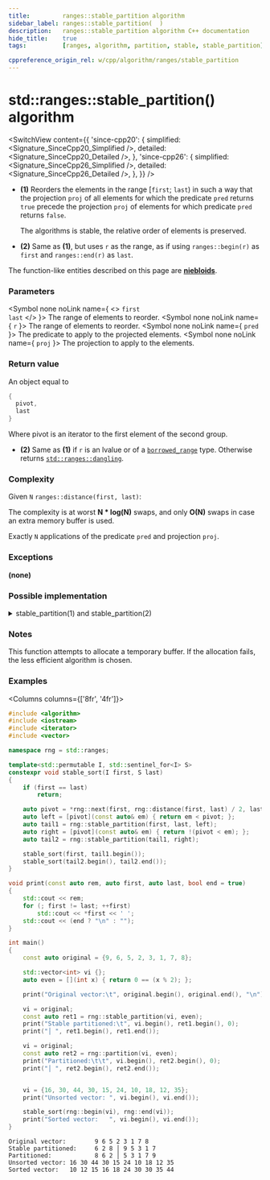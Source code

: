 ```yaml
---
title:         ranges::stable_partition algorithm
sidebar_label: ranges::stable_partition(  )
description:   ranges::stable_partition algorithm C++ documentation
hide_title:    true
tags:          [ranges, algorithm, partition, stable, stable_partition]

cppreference_origin_rel: w/cpp/algorithm/ranges/stable_partition
---
```




<!-- Terms -->

<!----------------- Codes ---------------------->



# std::ranges::stable_partition() algorithm

<SwitchView content={{
  'since-cpp20': {
    simplified:	<Signature_SinceCpp20_Simplified />,
    detailed:	<Signature_SinceCpp20_Detailed />,
  },
	'since-cpp26': {
		simplified:	<Signature_SinceCpp26_Simplified />,
		detailed:	<Signature_SinceCpp26_Detailed />,
	},
}} />

- **(1)** Reorders the elements in the range [`first`; `last`) in such a way that the projection `proj` of all elements for which the predicate `pred` returns `true` precede the projection `proj` of elements for which predicate `pred` returns `false`.

  The algorithms is stable, the relative order of elements is preserved.

- **(2)** Same as **(1)**, but uses `r` as the range, as if using `ranges::begin(r)` as `first` and `ranges::end(r)` as `last`.

The function-like entities described on this page are [**niebloids**](#).

### Parameters

<SymbolTable>

  <Symbol none noLink name={ <> <code>first</code> <br/> <code>last</code> </> }>
    The range of elements to reorder.
  </Symbol>
  <Symbol none noLink name={ <code>r</code> }>
    The range of elements to reorder.
  </Symbol>
  <Symbol none noLink name={ <code>pred</code> }>
    The predicate to apply to the projected elements.
  </Symbol>
  <Symbol none noLink name={ <code>proj</code> }>
    The projection to apply to the elements.
  </Symbol>

</SymbolTable>

### Return value

An object equal to
```cpp
{
  pivot,
  last
}
```
Where pivot is an iterator to the first element of the second group.

- **(2)** Same as **(1)** if `r` is an lvalue or of a [`borrowed_range`](#) type. Otherwise returns [`std::ranges::dangling`](#).

### Complexity

Given `N` `ranges::distance(first, last)`:

The complexity is at worst **N * log(N)** swaps, and only **O(N)** swaps in case an extra memory buffer is used.

Exactly `N` applications of the predicate `pred` and projection `proj`.

### Exceptions

**(none)**

### Possible implementation

<details>
<summary>stable_partition(1) and stable_partition(2)</summary>

```cpp
struct stable_partition_fn
{
    template<std::bidirectional_iterator I, std::sentinel_for<I> S,
             class Proj = std::identity,
             std::indirect_unary_predicate<std::projected<I, Proj>> Pred>
    requires std::permutable<I>
    constexpr ranges::subrange<I>
        operator()(I first, S last, Pred pred, Proj proj = {}) const
    {
        first = ranges::find_if_not(first, last, pred, proj);
        I mid = first;
        while (mid != last)
        {
            mid = ranges::find_if(mid, last, pred, proj);
            if (mid == last)
                break;
            I last2 = ranges::find_if_not(mid, last, pred, proj);
            ranges::rotate(first, mid, last2);
            first = ranges::next(first, ranges::distance(mid, last2));
            mid = last2;
        }
        return {std::move(first), std::move(mid)};
    }

    template<ranges::bidirectional_range R, class Proj = std::identity,
             std::indirect_unary_predicate<
                 std::projected<ranges::iterator_t<R>, Proj>> Pred>
    requires std::permutable<ranges::iterator_t<R>>
    constexpr ranges::borrowed_subrange_t<R>
        operator()(R&& r, Pred pred, Proj proj = {}) const
    {
        return (*this)(ranges::begin(r), ranges::end(r), std::move(pred), std::move(proj));
    }
};

inline constexpr stable_partition_fn stable_partition {};
```

</details>

### Notes

This function attempts to allocate a temporary buffer. If the allocation fails, the less efficient algorithm is chosen.

### Examples

<Columns columns={['8fr', '4fr']}>
<div>

```cpp title='Main.cpp' showLineNumbers
#include <algorithm>
#include <iostream>
#include <iterator>
#include <vector>

namespace rng = std::ranges;

template<std::permutable I, std::sentinel_for<I> S>
constexpr void stable_sort(I first, S last)
{
    if (first == last)
        return;

    auto pivot = *rng::next(first, rng::distance(first, last) / 2, last);
    auto left = [pivot](const auto& em) { return em < pivot; };
    auto tail1 = rng::stable_partition(first, last, left);
    auto right = [pivot](const auto& em) { return !(pivot < em); };
    auto tail2 = rng::stable_partition(tail1, right);

    stable_sort(first, tail1.begin());
    stable_sort(tail2.begin(), tail2.end());
}

void print(const auto rem, auto first, auto last, bool end = true)
{
    std::cout << rem;
    for (; first != last; ++first)
        std::cout << *first << ' ';
    std::cout << (end ? "\n" : "");
}

int main()
{
    const auto original = {9, 6, 5, 2, 3, 1, 7, 8};

    std::vector<int> vi {};
    auto even = [](int x) { return 0 == (x % 2); };

    print("Original vector:\t", original.begin(), original.end(), "\n");

    vi = original;
    const auto ret1 = rng::stable_partition(vi, even);
    print("Stable partitioned:\t", vi.begin(), ret1.begin(), 0);
    print("│ ", ret1.begin(), ret1.end());

    vi = original;
    const auto ret2 = rng::partition(vi, even);
    print("Partitioned:\t\t", vi.begin(), ret2.begin(), 0);
    print("│ ", ret2.begin(), ret2.end());


    vi = {16, 30, 44, 30, 15, 24, 10, 18, 12, 35};
    print("Unsorted vector: ", vi.begin(), vi.end());

    stable_sort(rng::begin(vi), rng::end(vi));
    print("Sorted vector:   ", vi.begin(), vi.end());
}
```

</div>
<div>

```plaintext title="Possible Output"
Original vector:        9 6 5 2 3 1 7 8
Stable partitioned:     6 2 8 │ 9 5 3 1 7
Partitioned:            8 6 2 │ 5 3 1 7 9
Unsorted vector: 16 30 44 30 15 24 10 18 12 35 
Sorted vector:   10 12 15 16 18 24 30 30 35 44
```

</div>
</Columns>
